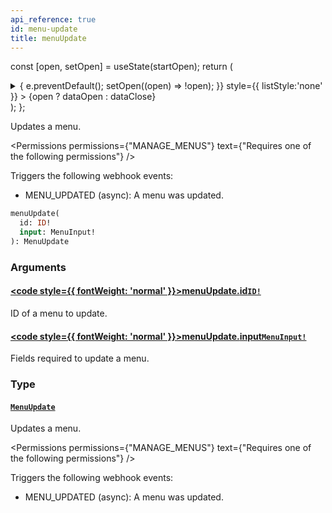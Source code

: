 ```yaml
---
api_reference: true
id: menu-update
title: menuUpdate
---
```






const [open, setOpen] = useState(startOpen);
return (
<details {...(open ? { open: true } : {})} className="details" style={{ border:'none', boxShadow:'none', background:'var(--ifm-background-color)' }}>
<summary
onClick={(e) => {
e.preventDefault();
setOpen((open) => !open);
}}
style={{ listStyle:'none' }} >
{open ? dataOpen : dataClose}
</summary>
{open && children}
</details>
);
};

Updates a menu.


<Permissions permissions={"MANAGE_MENUS"} text={"Requires one of the following permissions"} />


Triggers the following webhook events:

- MENU_UPDATED (async): A menu was updated.

```graphql
menuUpdate(
  id: ID!
  input: MenuInput!
): MenuUpdate
```

### Arguments

#### [<code style={{ fontWeight: 'normal' }}>menuUpdate.<b>id</b></code>](#)<Bullet />[`ID!`](../../../api-reference/miscellaneous/scalars/id.mdx) <Badge class="badge badge--secondary" text="non-null"/> <Badge class="badge badge--secondary" text="scalar"/> <Badge class="badge badge--secondary" text="miscellaneous"/>

ID of a menu to update.

#### [<code style={{ fontWeight: 'normal' }}>menuUpdate.<b>input</b></code>](#)<Bullet />[`MenuInput!`](../../../api-reference/miscellaneous/inputs/menu-input.mdx) <Badge class="badge badge--secondary" text="non-null"/> <Badge class="badge badge--secondary" text="input"/> <Badge class="badge badge--secondary" text="miscellaneous"/>

Fields required to update a menu.

### Type

#### [`MenuUpdate`](../../../api-reference/menu/objects/menu-update.mdx) <Badge class="badge badge--secondary" text="object"/> <Badge class="badge badge--secondary" text="menu"/>

Updates a menu.


<Permissions permissions={"MANAGE_MENUS"} text={"Requires one of the following permissions"} />


Triggers the following webhook events:

- MENU_UPDATED (async): A menu was updated.

